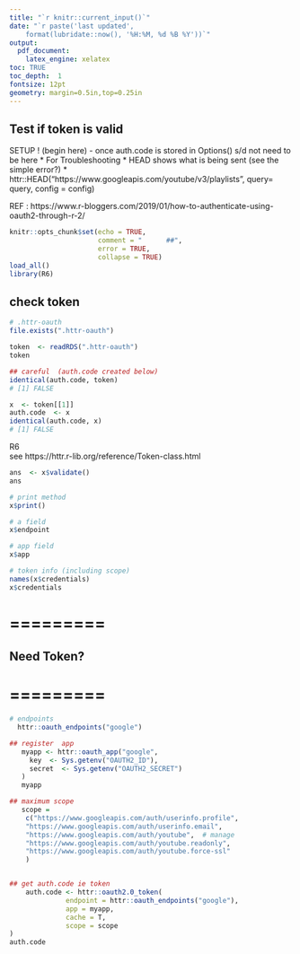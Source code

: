 ```yaml
--- 
title: "`r knitr::current_input()`"
date: "`r paste('last updated', 
    format(lubridate::now(), '%H:%M, %d %B %Y'))`"
output: 
  pdf_document: 
    latex_engine: xelatex
toc: TRUE 
toc_depth:  1 
fontsize: 12pt 
geometry: margin=0.5in,top=0.25in 
---
```


##  Test if token is valid


SETUP ! (begin here)
- once auth.code is stored in Options() s/d not need to be here
* For Troubleshooting
*  HEAD shows what is being sent (see the simple error?)
*  httr::HEAD("https://www.googleapis.com/youtube/v3/playlists",
 							query= query,
 							config = config) 

REF : 
https://www.r-bloggers.com/2019/01/how-to-authenticate-using-oauth2-through-r-2/

```r
knitr::opts_chunk$set(echo = TRUE,
                      comment = "      ##",
                      error = TRUE,
                      collapse = TRUE)
load_all()
library(R6)
```



## check token
```r

# .httr-oauth 
file.exists(".httr-oauth")

token  <- readRDS(".httr-oauth")
token

## careful  (auth.code created below)
identical(auth.code, token)
# [1] FALSE

x  <- token[[1]]
auth.code  <- x
identical(auth.code, x)
# [1] FALSE

```

R6  
see https://httr.r-lib.org/reference/Token-class.html
```r
ans  <- x$validate()
ans

# print method
x$print()

# a field
x$endpoint

# app field
x$app

# token info (including scope)
names(x$credentials)
x$credentials

```




# =========
##  Need Token?
# =========

```r
# endpoints
  httr::oauth_endpoints("google")

## register  app
   myapp <- httr::oauth_app("google",
     key  <- Sys.getenv("OAUTH2_ID"),
     secret  <- Sys.getenv("OAUTH2_SECRET")
   )
   myapp

## maximum scope
   scope = 
    c("https://www.googleapis.com/auth/userinfo.profile",
    "https://www.googleapis.com/auth/userinfo.email",
    "https://www.googleapis.com/auth/youtube",  # manage
    "https://www.googleapis.com/auth/youtube.readonly",
    "https://www.googleapis.com/auth/youtube.force-ssl"
    )


## get auth.code ie token
    auth.code <- httr::oauth2.0_token(
              endpoint = httr::oauth_endpoints("google"),
              app = myapp,
              cache = T, 
              scope = scope
)
auth.code

```






